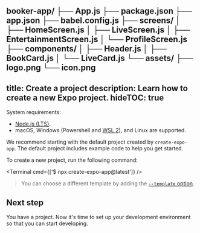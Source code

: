 booker-app/
├── App.js
├── package.json
├── app.json
├── babel.config.js
├── screens/
│   ├── HomeScreen.js
│   ├── LiveScreen.js
│   ├── EntertainmentScreen.js
│   └── ProfileScreen.js
├── components/
│   ├── Header.js
│   ├── BookCard.js
│   └── LiveCard.js
└── assets/
    ├── logo.png
    └── icon.png
---
title: Create a project
description: Learn how to create a new Expo project.
hideTOC: true
---


System requirements:

- [Node.js (LTS)](https://nodejs.org/en/).
- macOS, Windows (Powershell and [WSL 2](https://expo.fyi/wsl)), and Linux are supported.

We recommend starting with the default project created by `create-expo-app`. The default project includes example code to help you get started.

To create a new project, run the following command:

<Terminal cmd={['$ npx create-expo-app@latest']} />

> You can choose a different template by adding the [`--template` option](/more/create-expo/#--template).

## Next step

You have a project. Now it's time to set up your development environment so that you can start developing.
